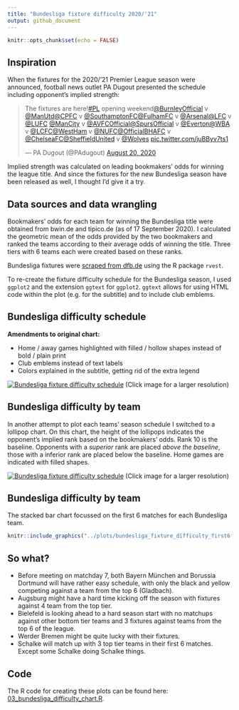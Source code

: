 ```yaml
---
title: "Bundesliga fixture difficulty 2020/'21"
output: github_document
---
```


```r
knitr::opts_chunk$set(echo = FALSE)
```

## Inspiration

When the fixtures for the 2020/'21 Premier League season were announced, football news outlet PA Dugout presented the schedule including opponent's implied strength:

<blockquote class="twitter-tweet"><p lang="und" dir="ltr">The fixtures are here!<a href="https://twitter.com/hashtag/PL?src=hash&amp;ref_src=twsrc%5Etfw">#PL</a> opening weekend<a href="https://twitter.com/BurnleyOfficial?ref_src=twsrc%5Etfw">@BurnleyOfficial</a> v <a href="https://twitter.com/ManUtd?ref_src=twsrc%5Etfw">@ManUtd</a><a href="https://twitter.com/CPFC?ref_src=twsrc%5Etfw">@CPFC</a> v <a href="https://twitter.com/SouthamptonFC?ref_src=twsrc%5Etfw">@SouthamptonFC</a><a href="https://twitter.com/FulhamFC?ref_src=twsrc%5Etfw">@FulhamFC</a> v <a href="https://twitter.com/Arsenal?ref_src=twsrc%5Etfw">@Arsenal</a><a href="https://twitter.com/LFC?ref_src=twsrc%5Etfw">@LFC</a> v <a href="https://twitter.com/LUFC?ref_src=twsrc%5Etfw">@LUFC</a> <a href="https://twitter.com/ManCity?ref_src=twsrc%5Etfw">@ManCity</a> v <a href="https://twitter.com/AVFCOfficial?ref_src=twsrc%5Etfw">@AVFCOfficial</a><a href="https://twitter.com/SpursOfficial?ref_src=twsrc%5Etfw">@SpursOfficial</a> v <a href="https://twitter.com/Everton?ref_src=twsrc%5Etfw">@Everton</a><a href="https://twitter.com/WBA?ref_src=twsrc%5Etfw">@WBA</a> v <a href="https://twitter.com/LCFC?ref_src=twsrc%5Etfw">@LCFC</a><a href="https://twitter.com/WestHam?ref_src=twsrc%5Etfw">@WestHam</a> v <a href="https://twitter.com/NUFC?ref_src=twsrc%5Etfw">@NUFC</a><a href="https://twitter.com/OfficialBHAFC?ref_src=twsrc%5Etfw">@OfficialBHAFC</a> v <a href="https://twitter.com/ChelseaFC?ref_src=twsrc%5Etfw">@ChelseaFC</a><a href="https://twitter.com/SheffieldUnited?ref_src=twsrc%5Etfw">@SheffieldUnited</a> v <a href="https://twitter.com/Wolves?ref_src=twsrc%5Etfw">@Wolves</a> <a href="https://t.co/juBByv7ts1">pic.twitter.com/juBByv7ts1</a></p>&mdash; PA Dugout (@PAdugout) <a href="https://twitter.com/PAdugout/status/1296356907024695302?ref_src=twsrc%5Etfw">August 20, 2020</a></blockquote> <script async src="https://platform.twitter.com/widgets.js" charset="utf-8"></script>

Implied strength was calculated on leading bookmakers' odds for winning the league title. And since the fixtures for the new Bundesliga season have been released as well, I thought I'd give it a try.


## Data sources and data wrangling

Bookmakers' odds for each team for winning the Bundesliga title were obtained from bwin.de and tipico.de (as of 17 September 2020). I calculated the geometric mean of the odds provided by the two bookmakers and ranked the teams according to their average odds of winning the title. Three tiers with 6 teams each were created based on these ranks.

Bundesliga fixtures were [scraped from dfb.de](../R/01_scrape_bundesliga_fixtures.R) using the R package `rvest`.

To re-create the fixture difficulty schedule for the Bundesliga season, I used `ggplot2` and the extension `ggtext` for `ggplot2`. `ggtext` allows for using HTML code within the plot (e.g. for the subtitle) and to include club emblems.


## Bundesliga difficulty schedule

**Amendments to original chart:**

* Home / away games highlighted with filled / hollow shapes instead of bold / plain print
* Club emblems instead of text labels
* Colors explained in the subtitle, getting rid of the extra legend

[![Bundesliga fixture difficulty schedule](../plots/bundesliga_fixture_difficulty.png)](../plots/bundesliga_fixture_difficulty.png)
(Click image for a larger resolution)


## Bundesliga difficulty by team

In another attempt to plot each teams' season schedule I switched to a lollipop chart. On this chart, the height of the lollipops indicates the opponent's implied rank based on the bookmakers' odds. Rank 10 is the baseline. Opponents with a *superior* rank are placed *above the baseline*, those with a inferior rank are placed below the baseline. Home games are indicated with filled shapes.


[![Bundesliga fixture difficulty schedule](../plots/bundesliga_fixture_difficulty_by_team_lollipop.png)](../plots/bundesliga_fixture_difficulty_by_team_lollipop.png)
(Click image for a larger resolution)



## Bundesliga difficulty by team

The stacked bar chart focussed on the first 6 matches for each Bundesliga team.

```r
knitr::include_graphics("../plots/bundesliga_fixture_difficulty_first6fixtures.png")
```

## So what?

* Before meeting on matchday 7, both Bayern München and Borussia Dortmund will have rather easy schedule, with only the black and yellow competing against a team from the top 6 (Gladbach).
* Augsburg might have a hard time kicking off the season with fixtures against 4 team from the top tier.
* Bielefeld is looking ahead to a hard season start with no matchups against other bottom tier teams and 3 fixtures against teams from the top 6 of the league.
* Werder Bremen might be quite lucky with their fixtures.
* Schalke will match up with 3 top tier teams in their first 6 matches. Except some Schalke doing Schalke things.

## Code

The R code for creating these plots can be found here: [03_bundesliga_difficulty_chart.R](../R/03_bundesliga_difficulty_chart.R).


